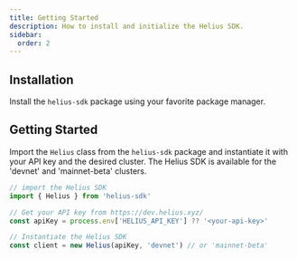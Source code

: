 ```yaml
---
title: Getting Started
description: How to install and initialize the Helius SDK.
sidebar:
  order: 2
---
```



## Installation

Install the `helius-sdk` package using your favorite package manager.

<PackageTabs name="helius-sdk" />

## Getting Started

Import the `Helius` class from the `helius-sdk` package and instantiate it with your API key and the desired cluster.
The Helius SDK is available for the 'devnet' and 'mainnet-beta' clusters.

```typescript
// import the Helius SDK
import { Helius } from 'helius-sdk'

// Get your API key from https://dev.helius.xyz/
const apiKey = process.env['HELIUS_API_KEY'] ?? '<your-api-key>'

// Instantiate the Helius SDK
const client = new Helius(apiKey, 'devnet') // or 'mainnet-beta'
```
